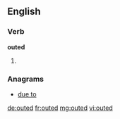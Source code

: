 ==English==

===Verb===
'''outed'''

# {{past of|out}}

===Anagrams===
* [[due to#English|due to]]

[[de:outed]]
[[fr:outed]]
[[mg:outed]]
[[vi:outed]]